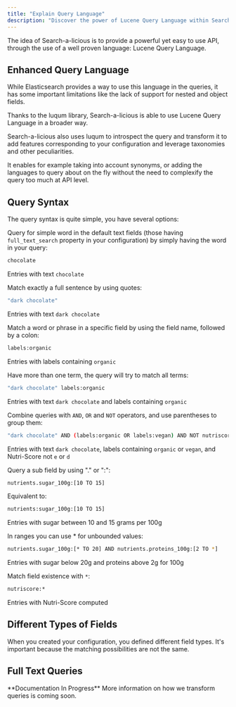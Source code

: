 ```yaml
---
title: "Explain Query Language"
description: "Discover the power of Lucene Query Language within Search-a-licious. This guide explains the enhanced query syntax, covering basic terms, field-specific searches, operators, ranges, and how different field types like text and numeric are handled."
---
```



The idea of Search-a-licious is to provide a powerful yet easy to use API, through the use of a well proven language: Lucene Query Language.

## Enhanced Query Language

While Elasticsearch provides a way to use this language in the queries, it has some important limitations like the lack of support for nested and object fields.

<Card title="Luqum Library" href="https://github.com/jurismarches/luqum">
  Thanks to the luqum library, Search-a-licious is able to use Lucene Query
  Language in a broader way.
</Card>

Search-a-licious also uses luqum to introspect the query and transform it to add features corresponding to your configuration and leverage taxonomies and other peculiarities.

<Callout type="info">
  It enables for example taking into account synonyms, or adding the languages
  to query about on the fly without the need to complexify the query too much at
  API level.
</Callout>

## Query Syntax

The query syntax is quite simple, you have several options:

<Steps>
<Step title="Simple Word Search">

Query for simple word in the default text fields (those having `full_text_search` property in your configuration) by simply having the word in your query:

```sh title="Simple Word Query"
chocolate
```

Entries with text `chocolate`

</Step>
<Step title="Exact Phrase Search">

Match exactly a full sentence by using quotes:

```sh title="Exact Phrase Query"
"dark chocolate"
```

Entries with text `dark chocolate`

</Step>
<Step title="Field-Specific Search">

Match a word or phrase in a specific field by using the field name, followed by a colon:

```sh title="Field-Specific Query"
labels:organic
```

Entries with labels containing `organic`

</Step>
<Step title="Multiple Terms">

Have more than one term, the query will try to match all terms:

```sh title="Multiple Terms Query"
"dark chocolate" labels:organic
```

Entries with text `dark chocolate` and labels containing `organic`

</Step>
<Step title="Complex Queries with Operators">

Combine queries with `AND`, `OR` and `NOT` operators, and use parentheses to group them:

```sh title="Complex Query with Operators"
"dark chocolate" AND (labels:organic OR labels:vegan) AND NOT nutriscore:(e OR d)
```

Entries with text `dark chocolate`, labels containing `organic` or `vegan`, and Nutri-Score not `e` or `d`

</Step>
<Step title="Sub-field Queries">

Query a sub field by using "." or ":":

```sh title="Sub-field Query Example 1"
nutrients.sugar_100g:[10 TO 15]
```

Equivalent to:

```sh title="Sub-field Query Example 2"
nutrients:sugar_100g:[10 TO 15]
```

Entries with sugar between 10 and 15 grams per 100g

</Step>
<Step title="Unbounded Range Queries">

In ranges you can use \* for unbounded values:

```sh title="Unbounded Range Query"
nutrients.sugar_100g:[* TO 20] AND nutrients.proteins_100g:[2 TO *]
```

Entries with sugar below 20g and proteins above 2g for 100g

</Step>
<Step title="Field Existence Check">

Match field existence with `*`:

```sh title="Field Existence Query"
nutriscore:*
```

Entries with Nutri-Score computed

</Step>
</Steps>

## Different Types of Fields

When you created your configuration, you defined different field types. It's important because the matching possibilities are not the same.

<Cards>
  <Card title="Keyword Fields" description="Used for exact matching" />
  <Card
    title="Full Text Fields"
    description="Part of the text can be matched, with complex matching possibilities"
  />
  <Card
    title="Numeric Fields"
    description="Used for range matching or computations"
  />
  <Card
    title="Date Fields"
    description="Used for range matching or computations"
  />
</Cards>

## Full Text Queries

<Callout type="warning">
  **Documentation In Progress** More information on how we transform queries is
  coming soon.
</Callout>
